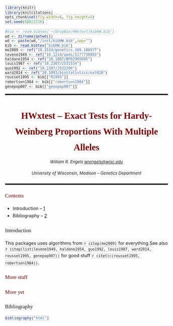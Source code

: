 <!--
%\VignetteEngine{knitr}
%\VignetteIndexEntry{HWxtest}
-->
```r
library(knitr)
library(knitcitations)
opts_chunk$set(fig.width=8, fig.height=5)
set.seed(60823316) 
```
```r
#bib <- read.bibtex('~/DropBox/HWxtest/bibHW.bib')
wd <- dirname(getwd())
wd <- paste(wd,"/inst/bibHW.bib",sep="")
bib <- read.bibtex("bibHW.bib")
me2009 <- ref("10.1534/genetics.109.108977")
levene1949 <- ref("10.1214/aoms/1177730093")
haldane1954 <- ref("10.1007/BF02985085")
louis1987 <- ref("10.2307/2531534")
guo1992 <- ref("10.2307/2532296")
ward2014 <- ref("10.1093/biostatistics/kxt028")
rousset1995 <- bib[["R1995"]]
robertson1984 <- bib[["robertson1984"]]
genepop007 <- bib[["genepop007"]]
```


<STYLE type="text/css">
  h1,h2,h3,h4,h5 { 
    font-family: palatino, georgia, serif;
    color: Maroon;
  }
    h1, h6{
    text-align: center;
  }
  h1{line-height: 50px}
  body{
    font-size: 0.9em;
    line-height: 23px;
  }
  h3{
  font-weight: normal;
  }
  h6{
        font-size: 0.9em;
        font-weight: normal;
        line-height: 5px;      
   }
   hr{
     border-top-style: solid;
     border-top-width: medium;
   }
  code {
    font-size: 80%;
    line-height: 140%;
    border: 1px solid #ccc;
  }
   @media print{
  hr { 
      visibility: inherit;
      page-break-before: auto;
    }
   }
 </STYLE>


* * *
HWxtest -- Exact Tests for Hardy-Weinberg Proportions With Multiple Alleles
========================================================

###### William R. Engels  <wrengels@wisc.edu>  
###### University of Wisconsin, Madison -- Genetics Department
* * *
### Contents
* Introduction -- [1](#intro)
* Bibliography -- [2](#bib)

### <a name="intro">Introduction</a>
This packages uses algorithms from `r citep(me2009)` for everything.See also `r citep(list(levene1949, haldane1954, guo1992, louis1987, ward2014, rousset1995, genepop007))` for good stuff `r citet(c(rousset1995, robertson1984))`.

### More stuff

### More yet

### <a name="bib">Bibliography</a>
```r
bibliography("html")
````